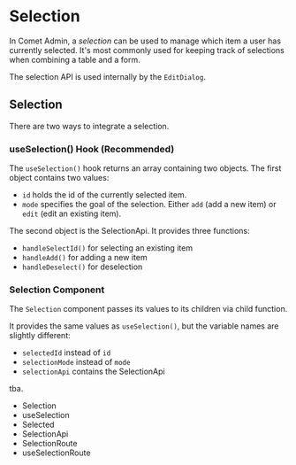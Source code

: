 
<Meta title="Docs/Components/Selection" />

# Selection

In Comet Admin, a _selection_ can be used to manage which item a user has currently selected.
It's most commonly used for keeping track of selections when combining a table and a form.

The selection API is used internally by the `EditDialog`.

## Selection

There are two ways to integrate a selection.

### useSelection() Hook (Recommended)

The `useSelection()` hook returns an array containing two objects.
The first object contains two values:

-   `id` holds the id of the currently selected item.
-   `mode` specifies the goal of the selection. Either `add` (add a new item) or `edit` (edit an existing item).

The second object is the SelectionApi. It provides three functions:

-   `handleSelectId()` for selecting an existing item
-   `handleAdd()` for adding a new item
-   `handleDeselect()` for deselection

<Canvas>
    <Story id="stories-components-selection-useselection-hook--useselection-hook" />
</Canvas>

### Selection Component

The `Selection` component passes its values to its children via child function.

It provides the same values as `useSelection()`, but the variable names are slightly different:

-   `selectedId` instead of `id`
-   `selectionMode` instead of `mode`
-   `selectionApi` contains the SelectionApi

<Canvas>
    <Story id="stories-components-selection-selection-component--selection-component" />
</Canvas>

tba.

-   Selection
-   useSelection
-   Selected
-   SelectionApi
-   SelectionRoute
-   useSelectionRoute
